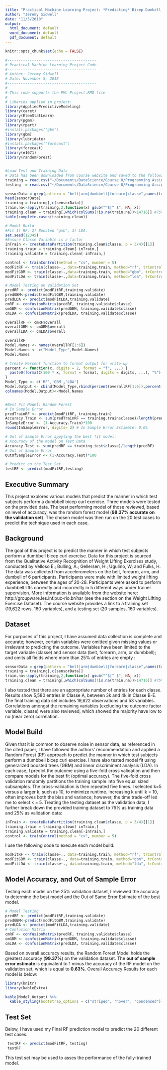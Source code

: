 ```yaml
---
title: "Practical Machine Learning Project: *Predicting* Bicep Dumbell Lifting Technique"
author: "Jeremy Sidwell"
date: "11/5/2018"
output:
  html_document: default
  word_document: default
  pdf_document: default
---
```


```r
knitr::opts_chunk$set(echo = FALSE)
```

```r
#----------------------------------------
# Practical Machine Learning Project Code
#----------------------------------------
# Author: Jeremy Sidwell
# Date: November 5, 2018
#----------------------------------------
#
# This code supports the PML Project.RMD file
#
# Libaries applied in project:
library(AppliedPredictiveModeling)
library(caret)
library(ElemStatLearn)
library(pgmm)
library(rpart)
#install.packages("gbm")
library(gbm)
library(lubridate)
#install.packages("forecast")
library(forecast)
library(e1071)
library(randomForest)


#Load Test and Training Data
# Data has been downloaded from course website and saved to the following locations:
training = read.csv("~/Documents/DataScience/Course 8/Programming Assignment/DATA/pml-training.csv")
testing  = read.csv("~/Documents/DataScience/Course 8/Programming Assignment/DATA/pml-testing.csv")

sensorData = grep(pattern = "belt|arm|dumbbell|forearm|classe",names(training))
head(sensorData)
training = training[,c(sensorData)]
train.na<-apply(training,2,function(x) gsub("^$|^ $", NA, x))
training.clean = training[,which(colSums(!is.na(train.na))>14716)] #75% of 19622
table(complete.cases(training.clean))

# Model Build
#Fit 1) RF, 2) Boosted "gmb", 3) LDA.  
set.seed(12345)
#Ensure Classe Variable is a factor
inTrain <- createDataPartition(training.clean$classe, p = 3/4)[[1]]
training.train = training.clean[ inTrain,]
training.validate = training.clean[-inTrain,]

control <- trainControl(method = "cv", number = 5)
modFitRF <- train(classe~., data=training.train, method="rf", trControl = control)
modFitGBM <- train(classe~.,data=training.train, method="gbm", trControl = control)
modFitLDA <- train(classe~.,data=training.train, method="lda", trControl = control)

# Model Testing on Validation Set
predRF <- predict(modFitRF,training.validate)
predGBM<-predict(modFitGBM,training.validate)
predLDA <- predict(modFitLDA,training.validate)
cmRF <- confusionMatrix(predRF, training.validate$classe)
cmGBM <- confusionMatrix(predGBM, training.validate$classe)
cmLDA <- confusionMatrix(predLDA, training.validate$classe)

overallRF <- cmRF$overall
overallGBM <- cmGBM$overall
overallLDA <- cmLDA$overall

overallRF
Model.Names <- names(overallRF[1:6])
Model.Names <- c("Model_Type",Model.Names)
Model.Names

# Create Percent function to format output for write-up
percent <- function(x, digits = 2, format = "f", ...) {
  paste0(formatC(100 * x, format = format, digits = digits, ...), "%")
}
Model_Type <- c('RF','GBM','LDA')
Model.Output <- cbind(Model_Type,rbind(percent(overallRF[1:6]),percent(overallGBM[1:6]),percent(overallLDA[1:6])))
colnames(Model.Output)<-Model.Names


#Best Fit Model: Random Forest
# In Sample Error
predTrainRF <- predict(modFitRF, training.train)
Accuracy.Train <- sum(predTrainRF == training.train$classe)/length(predTrainRF)
InSampleError <- (1-Accuracy.Train)*100
round(InSampleError, digits= 2) # In Sample Error Estimate: 0.0%

# Out of Sample Error appyling the best fit model:
# Accuracy of the model on Test Data
Accuracy.Test <- sum(predRF == training.test$classe)/length(predRF)
# Out of Sample Error
OutOfSampleError <- (1-Accuracy.Test)*100

# Predict on the Test Set
testRF <- predict(modFitRF,testing)
```

## Executive Summary


This project explores various models that predict the manner in which test subjects perform a dumbbell bicep curl exercise.  Three models were tested on the provided data.  The best performing model of those reviewed, based on level of accuracy, was the random forest model (**98.37% accurate on the validation set**).  The chosen model was then run on the 20 test cases to predict the technique used in each case.

## Background

The goal of this project is to predict the manner in which test subjects perform a dumbbell bicep curl exercise.  Data for this project is sourced from the Qualitative Activity Recognition of Weight Lifting Exercises study, conducted by Velloso E.; Bulling, A.; Gellersen, H.; Ugulino, W; and Fulks, H.  The data was collected from accelerometers on the belt, forearm, arm, and dumbell of 6 participants.  Participants were male with limited weight lifting experience, between the ages of 20-28.  Participants were asked to perform dumbbell lifts correctly and incorrectly in 5 different ways under trainer supervision. More information is available from the website here: http://groupware.les.inf.puc-rio.br/har (see the section on the Weight Lifting Exercise Dataset).  The course website provides a link to a training set (19,622 rows, 160 variables), and a testing set (20 samples, 160 variables).  

## Dataset

For purposes of this project, I have assumed data collection is complete and accurate; however, certain variables were omitted given missing values or irrelevant to predicting the outcome.  Variables have been limited to the target variable (classe) and sensor data (belt, forearm, arm, or dumbbell); and omits all fields where more than 25% of entries are empty :

```r
sensorData = grep(pattern = "belt|arm|dumbbell|forearm|classe",names(training))
training = training[,c(sensorData)]
train.na<-apply(training,2,function(x) gsub("^$|^ $", NA, x))
training.clean = training[,which(colSums(!is.na(train.na))>14716)] #75% of 19622
```

I also tested that there are an appropriate number of entries for each classe.  Results show 5,580 entries in Classe A, between 3k and 4k in Classe B-E.  The final training data set includes 19,622 observations and 53 variables.  Correlations amongst the remaining variables (excluding the outcome factor variable, classe) were also reviewed, which showed the majority have low to no (near zero) correlation. 

##  Model Build

Given that it is common to observe noise in sensor data, as referenced in the cited paper, I  have followed the authors' recommendation and applied a Random Forest (RF) approach to predict the manner in which test subjects perform a dumbbell bicep curl exercise.  I have also tested model fit using generalized boosted trees (GBM) and linear discriminent analysis (LDA).  In each case, I predict the outcome using a five-fold cross validation and then compare models for the best fit (optimal accuracy).  The five-fold cross validation randomly partitions the training sample into five equal sized subsamples.  The cross-validation is then repeated five times.  I selected k=5 versus a larger k, such as 10, to minimize runtime.  Increasing k until k = 10, often improves both the bias and variance; however, the time trade-off led me to select k = 5.   Treating the testing dataset as the validation data, I further break down the provided training dataset to 75% as training data and 25% as validation data:

```r
inTrain <- createDataPartition(training.clean$classe, p = 3/4)[[1]]
training.train = training.clean[ inTrain,]
training.validate = training.clean[-inTrain,]
control <- trainControl(method = "cv", number = 5)
```

I use the following code to execute each model build:

```r
modFitRF <- train(classe~., data=training.train, method="rf", trControl = control) #Random Forest
modFitGBM <- train(classe~., data=training.train, method="gbm", trControl = control) #Generalized Boosted Trees
modFitLDA <- train(classe~., data=training.train, method="lda", trControl = control) #Linear Discriminant Analysis
```


## Model Accuracy, and Out of Sample Error
Testing each model on the 25% validation dataset, I reviewed the accuracy to determine the best model and the Out of Same Error Estimate of the best model.
```r
# Model Testing
predRF <- predict(modFitRF,training.validate)
predGBM<-predict(modFitGBM,training.validate)
predLDA <- predict(modFitLDA,training.validate)
# Confusion Matrix
cmRF <- confusionMatrix(predRF, training.validate$classe)
cmGBM <- confusionMatrix(predGBM, training.validate$classe)
cmLDA <- confusionMatrix(predLDA, training.validate$classe)
```

Based on overall accuracy results, the Random Forest Model holds the greatest accuracy (**99.37%**) on the validation dataset.  The **out of sample error estimate** is equivalent to 1 minus the accuracy of the RF model on the validation set, which is equal to **0.63%**.  Overall Accuracy Results for each model is below: 
```r
library(knitr)
library(kableExtra)
```
```r
kable(Model.Output) %>%
  kable_styling(bootstrap_options = c("striped", "hover", "condensed"))
```


## Test Set

Below, I have used my Final RF prediction model to predict the 20 different test cases.  

```r
 testRF <- predict(modFitRF, testing)
 testRF
```

This test set may be used to asses the performance of the fully-trained model. 

